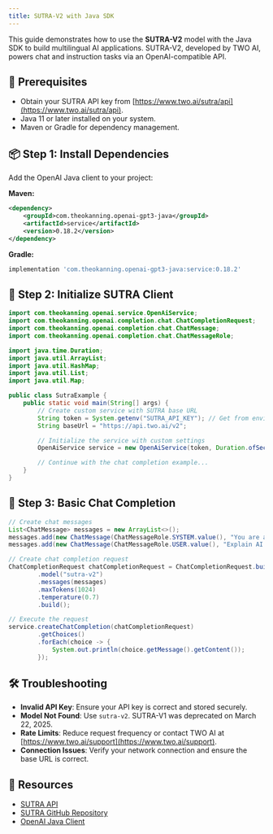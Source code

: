 ```yaml
---
title: SUTRA-V2 with Java SDK
---
```


This guide demonstrates how to use the **SUTRA-V2** model with the Java SDK to build multilingual AI applications. SUTRA-V2, developed by TWO AI, powers chat and instruction tasks via an OpenAI-compatible API.

## 🔧 Prerequisites

- Obtain your SUTRA API key from [https://www.two.ai/sutra/api](https://www.two.ai/sutra/api).
- Java 11 or later installed on your system.
- Maven or Gradle for dependency management.

## 📦 Step 1: Install Dependencies

Add the OpenAI Java client to your project:

**Maven:**

```xml
<dependency>
    <groupId>com.theokanning.openai-gpt3-java</groupId>
    <artifactId>service</artifactId>
    <version>0.18.2</version>
</dependency>
```

**Gradle:**

```groovy
implementation 'com.theokanning.openai-gpt3-java:service:0.18.2'
```

## 🔐 Step 2: Initialize SUTRA Client

```java
import com.theokanning.openai.service.OpenAiService;
import com.theokanning.openai.completion.chat.ChatCompletionRequest;
import com.theokanning.openai.completion.chat.ChatMessage;
import com.theokanning.openai.completion.chat.ChatMessageRole;

import java.time.Duration;
import java.util.ArrayList;
import java.util.HashMap;
import java.util.List;
import java.util.Map;

public class SutraExample {
    public static void main(String[] args) {
        // Create custom service with SUTRA base URL
        String token = System.getenv("SUTRA_API_KEY"); // Get from environment variable
        String baseUrl = "https://api.two.ai/v2";

        // Initialize the service with custom settings
        OpenAiService service = new OpenAiService(token, Duration.ofSeconds(30), baseUrl);

        // Continue with the chat completion example...
    }
}
```

## 💬 Step 3: Basic Chat Completion

```java
// Create chat messages
List<ChatMessage> messages = new ArrayList<>();
messages.add(new ChatMessage(ChatMessageRole.SYSTEM.value(), "You are a helpful AI that answers concisely."));
messages.add(new ChatMessage(ChatMessageRole.USER.value(), "Explain AI in 3 sentences in Spanish."));

// Create chat completion request
ChatCompletionRequest chatCompletionRequest = ChatCompletionRequest.builder()
        .model("sutra-v2")
        .messages(messages)
        .maxTokens(1024)
        .temperature(0.7)
        .build();

// Execute the request
service.createChatCompletion(chatCompletionRequest)
        .getChoices()
        .forEach(choice -> {
            System.out.println(choice.getMessage().getContent());
        });
```

## 🛠 Troubleshooting

- **Invalid API Key**: Ensure your API key is correct and stored securely.
- **Model Not Found**: Use `sutra-v2`. SUTRA-V1 was deprecated on March 22, 2025.
- **Rate Limits**: Reduce request frequency or contact TWO AI at [https://www.two.ai/support](https://www.two.ai/support).
- **Connection Issues**: Verify your network connection and ensure the base URL is correct.

## 📎 Resources

- [SUTRA API](https://www.two.ai/sutra/api)
- [SUTRA GitHub Repository](https://github.com/sutra-dev/sutra-cookbook)
- [OpenAI Java Client](https://github.com/TheoKanning/openai-java)

